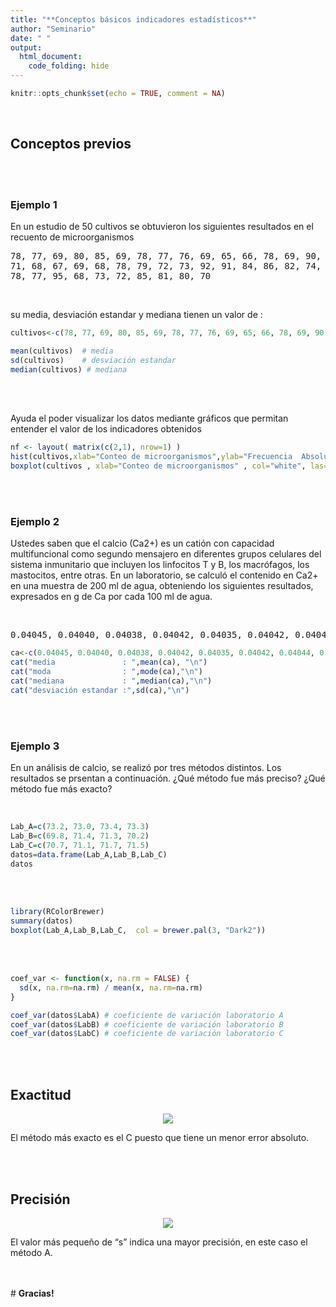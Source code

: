 ```yaml
---
title: "**Conceptos básicos indicadores estadísticos**"
author: "Seminario"
date: " "
output: 
  html_document:
    code_folding: hide
---
```


```r
knitr::opts_chunk$set(echo = TRUE, comment = NA)
```

<br/>


## **Conceptos previos**

<br/><br/>

### **Ejemplo 1**

En un estudio de $50$ cultivos se obtuvieron los siguientes resultados en el recuento de microorganismos

<pre>
78, 77, 69, 80, 85, 69, 78, 77, 76, 69, 65, 66, 78, 69, 90, 81, 82, 75, 72, 73, 
71, 68, 67, 69, 68, 78, 79, 72, 73, 92, 91, 84, 86, 82, 74, 72, 73, 95, 76, 69, 
78, 77, 95, 68, 73, 72, 85, 81, 80, 70
</pre>

<br/>

su media, desviación estandar y mediana tienen un valor de :

```r
cultivos<-c(78, 77, 69, 80, 85, 69, 78, 77, 76, 69, 65, 66, 78, 69, 90, 81, 82, 75, 72, 73, 71, 68, 67, 69, 68, 78, 79, 72, 73, 92, 91, 84, 86, 82, 74, 72, 73, 95, 76, 69, 78, 77, 95, 68, 73, 72, 85, 81, 80, 70)

mean(cultivos)  # media
sd(cultivos)    # desviación estandar
median(cultivos) # mediana

```


<br/><br/>

Ayuda el poder visualizar los datos mediante gráficos que permitan entender el valor de los indicadores obtenidos

```r
nf <- layout( matrix(c(2,1), nrow=1) )
hist(cultivos,xlab="Conteo de microorganismos",ylab="Frecuencia  Absoluta", las=1, panel.first=grid(),col="white",border="red4",lwd=2,main="")
boxplot(cultivos , xlab="Conteo de microorganismos" , col="white", las=1)
```


<br/><br/>


### **Ejemplo 2**



Ustedes saben que el calcio (Ca2+) es un catión con capacidad multifuncional como segundo mensajero en diferentes grupos celulares del sistema inmunitario que incluyen los linfocitos T y B, los macrófagos, los mastocitos, entre otras. En un laboratorio, se calculó el contenido en Ca2+ en una muestra de $200$ ml de agua, obteniendo los siguientes resultados, expresados en g de Ca por cada $100$ ml de agua.

<br/>

<pre>
0.04045, 0.04040, 0.04038, 0.04042, 0.04035, 0.04042, 0.04044, 0.04045, 0.04038, 0.04039
</pre>




```r
ca<-c(0.04045, 0.04040, 0.04038, 0.04042, 0.04035, 0.04042, 0.04044, 0.04045, 0.04038, 0.04039)
cat("media               : ",mean(ca), "\n")
cat("moda                : ",mode(ca),"\n")
cat("mediana             : ",median(ca),"\n")
cat("desviación estandar :",sd(ca),"\n")
```

<br/><br/>


### **Ejemplo 3**

En un análisis de calcio, se realizó por tres métodos distintos. Los resultados se prsentan a continuación. ¿Qué método fue más preciso? ¿Qué método fue más exacto?

<br/>

```r
Lab_A=c(73.2, 73.0, 73.4, 73.3)
Lab_B=c(69.8, 71.4, 71.3, 70.2)
Lab_C=c(70.7, 71.1, 71.7, 71.5)
datos=data.frame(Lab_A,Lab_B,Lab_C)
datos
```

<br/><br/>


```r
library(RColorBrewer)
summary(datos)
boxplot(Lab_A,Lab_B,Lab_C,  col = brewer.pal(3, "Dark2"))
```
<br/><br/>


```r

coef_var <- function(x, na.rm = FALSE) {
  sd(x, na.rm=na.rm) / mean(x, na.rm=na.rm)
}

coef_var(datos$LabA) # coeficiente de variación laboratorio A
coef_var(datos$LabB) # coeficiente de variación laboratorio B
coef_var(datos$LabC) # coeficiente de variación laboratorio C

```

<br/><br/>

## **Exactitud**

<p style = 'text-align:center;'>
![](img/1.png)
<p>

El método más exacto es el C puesto que tiene un menor error absoluto.

<br/><br/>

## **Precisión**

<p style = 'text-align:center;'>
![](img/2.png)
<p>

El valor más pequeño de "s" indica una mayor precisión, en este caso el método A.

<br/><br/>
# **Gracias!**